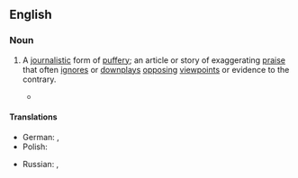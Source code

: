 ==English==

===Noun===
{{en-noun}}

# A [[journalistic]] form of [[puffery]]; an article or story of exaggerating [[praise]] that often [[ignore]]s or [[downplay]]s [[opposing]] [[viewpoint]]s or evidence to the contrary.
#: {{cot|en|hit piece}}
#* {{quote-book|en|year=2019|author=Bret Easton Ellis|authorlink=Bret Easton Ellis|title=White|publisher=Pan Macmillan|url=https://books.google.com/books?id=uH92DwAAQBAJ&pg=PT28&dq=%22hit+piece%22&hl=&cd=38&source=gbs_api#v=onepage&q=%22hit%20piece%22&f=false|isbn=9781529012415|text=The magazine had sent David Blum to Los Angeles to profile Emilio Estevez, arguably the most famous of the actors in Joel Schumacher's recently released ''St. Elmo's Fire'', and what had been pitched as a typical '''puff piece''' quickly warped into a scathing portrayal that soon became scandalous.}}

====Translations====
{{trans-top|journalistic puffery}}
* German: {{t+|de|Lobeshymne|f}}, {{t|de|Werbetext|m}}
* Polish: {{t|pl|laurka|f}}
{{trans-mid}}
* Russian: {{t+|ru|джинса́|f}}, {{t+|ru|заказу́ха|f}}
{{trans-bottom}}